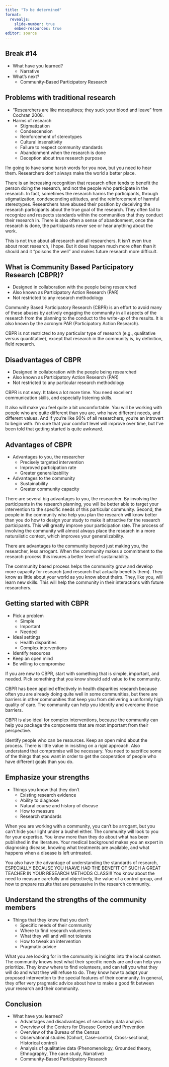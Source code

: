 ```yaml
---
title: "To be determined"
format: 
  revealjs:
    slide-number: true
    embed-resources: true
editor: source
---
```


## Break #14

-   What have you learned?
    -   Narrative
-   What's next?
    -   Community-Based Participatory Research
  
## Problems with traditional research

-   "Researchers are like mosquitoes; they suck your blood and leave" from Cochran 2008.
-   Harms of research
    -   Stigmatization
    -   Condescension
    -   Reinforcement of stereotypes
    -   Cultural insensitivity
    -   Failure to respect community standards
    -   Abandonment when the research is done
    -   Deception about true research purpose

::: notes

I'm going to have some harsh words for you now, but you need to hear them. Researchers don't always make the world a better place.

There is an increasing recognition that research often tends to benefit the person doing the research, and not the people who participate in the research. In fact, sometimes the research harms the participants, through stigmatization, condescending attitudes, and the reinforcement of harmful stereotypes. Researchers have abused their position by deceiving the research participants about the true goal of the research. They often fail to recognize and respects standards within the communities that they conduct their research in. There is also often a sense of abandonment, once the research is done, the participants never see or hear anything about the work.

This is not true about all research and all researchers. It isn't even true about most research, I hope. But it does happen much more often than it should and it "poisons the well" and makes future research more difficult.

:::

## What is Community Based Participatory Research (CBPR)?

-   Designed in collaboration with the people being researched
-   Also known as Participatory Action Research (PAR)
-   Not restricted to any research methodology

::: notes

Community Based Participatory Research (CBPR) is an effort to avoid many of these abuses by actively engaging the community in all aspects of the research from the planning to the conduct to the write-up of the results. It is also known by the acronym PAR (Participatory Action Research).

CBPR is not restricted to any particular type of research (e.g., qualitative versus quantitative), except that research in the community is, by definition, field research.

:::

## Disadvantages of CBPR

-   Designed in collaboration with the people being researched
-   Also known as Participatory Action Research (PAR)
-   Not restricted to any particular research methodology

::: notes

CBPR is not easy. It takes a lot more time. You need excellent communication skills, and especially listening skills.

It also will make you feel quite a bit uncomfortable. You will be working with people who are quite different than you are, who have different needs, and different values. And if you're like 90% of all researchers, you're an introvert to begin with. I'm sure that your comfort level will improve over time, but I've been told that getting started is quite awkward.

:::

## Advantages of CBPR

-   Advantages to you, the researcher
    -   Precisely targeted intervention
    -   Improved participation rate
    -   Greater generalizability
-   Advantages to the community
    -   Sustainability
    -   Greater community capacity

::: notes

There are several big advantages to you, the researcher. By involving the participants in the research planning, you will be better able to target your intervention to the specific needs of this particular community. Second, the people in the community who help you plan the research will know better than you do how to design your study to make it attractive for the research participants. This will greatly improve your participation rate. The process of involving the community will almost always place the research in a more naturalistic context, which improves your generalizability.

There are advantages to the community beyond just making you, the researcher, less arrogant. When the community makes a commitment to the research process this insures a better level of sustainability.

The community based process helps the community grow and develop more capacity for research (and research that actually benefits them). They know as little about your world as you know about theirs. They, like you, will learn new skills. This will help the community in their interactions with future researchers. 

:::


## Getting started with CBPR

-   Pick a problem 
    -   Simple
    -   Important
    -   Needed
-   Ideal settings
    -   Health disparities
    -   Complex interventions
-   Identify resources
-   Keep an open mind
-   Be willing to compromise

::: notes

If you are new to CBPR, start with something that is simple, important, and needed. Pick something that you know should add value to the community. 

CBPR has been applied effectively in health disparities research because often you are already doing quite well in some communities, but there are barriers in other communities that keep you from delivering a uniformly high quality of care. The community can help you identify and overcome those barriers.

CBPR is also ideal for complex interventions, because the community can help you package the components that are most important from their perspective.

Identify people who can be resources. Keep an open mind about the process. There is little value in insisting on a rigid approach. Also understand that compromise will be necessary. You need to sacrifice some of the things that you want in order to get the cooperation of people who have different goals than you do.

:::

## Emphasize your strengths

-   Things you know that they don't
    -   Existing research evidence
    -   Ability to diagnose
    -   Natural course and history of disease
    -   How to measure
    -   Research standards
  
::: notes

When you are working with a community, you can't be arrogant, but you can't hide your light under a bushel either. The community will look to you for your expertise. You know more than they do about what has been published in the literature. Your medical background makes you an expert in diagnosing disease, knowing what treatments are available, and what happens when a disease is left untreated.

You also have the advantage of understanding the standards of research, ESPECIALLY BECAUSE YOU HAAVE HAD THE BENEFIT OF SUCH A GREAT TEACHER IN YOUR RESEARCH METHODS CLASS!!! You know about the need to measure carefully and objectively, the value of a control group, and how to prepare results that are persuasive in the research community.

:::

## Understand the strengths of the community members

-   Things that they know that you don't
    -   Specific needs of their community
    -   Where to find research volunteers
    -   What they will and will not tolerate
    -   How to tweak an intervention
    -   Pragmatic advice

::: notes

What you are looking for in the community is insights into the local context. The community knows best what their specific needs are and can help you prioritize. They know where to find volunteers, and can tell you what they will do and what they will refuse to do. They know how to adapt your proposed intervention to the special features of their community. In general, they offer very pragmatic advice about how to make a good fit between your research and their community.

:::

## Conclusion

-   What have you learned?
    -   Advantages and disadvantages of secondary data analysis
    -   Overview of the Centers for Disease Control and Prevention
    -   Overview of the Bureau of the Census
    -   Observational studies (Cohort, Case-control, Cross-sectional, Historical control)
    -   Analysis of qualitative data (Phenomenology, Grounded theory, Ethnography, The case study, Narrative)
    -   Community-Based Participatory Research
  
